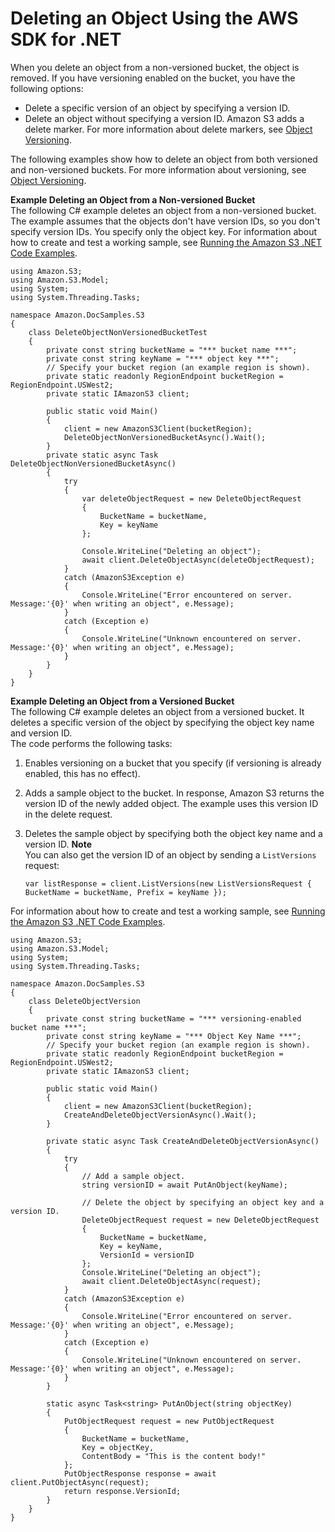 # Deleting an Object Using the AWS SDK for \.NET<a name="DeletingOneObjectUsingNetSDK"></a>

When you delete an object from a non\-versioned bucket, the object is removed\. If you have versioning enabled on the bucket, you have the following options:
+ Delete a specific version of an object by specifying a version ID\.
+ Delete an object without specifying a version ID\. Amazon S3 adds a delete marker\. For more information about delete markers, see [Object Versioning](ObjectVersioning.mdx)\.

The following examples show how to delete an object from both versioned and non\-versioned buckets\. For more information about versioning, see [Object Versioning](ObjectVersioning.mdx)\. 

**Example Deleting an Object from a Non\-versioned Bucket**  
The following C\# example deletes an object from a non\-versioned bucket\. The example assumes that the objects don't have version IDs, so you don't specify version IDs\. You specify only the object key\. For information about how to create and test a working sample, see [Running the Amazon S3 \.NET Code Examples](UsingTheMPDotNetAPI.mdx#TestingDotNetApiSamples)\.   

```
using Amazon.S3;
using Amazon.S3.Model;
using System;
using System.Threading.Tasks;

namespace Amazon.DocSamples.S3
{
    class DeleteObjectNonVersionedBucketTest
    {
        private const string bucketName = "*** bucket name ***"; 
        private const string keyName = "*** object key ***";
        // Specify your bucket region (an example region is shown).
        private static readonly RegionEndpoint bucketRegion = RegionEndpoint.USWest2;
        private static IAmazonS3 client;

        public static void Main()
        {
            client = new AmazonS3Client(bucketRegion);
            DeleteObjectNonVersionedBucketAsync().Wait();
        }
        private static async Task DeleteObjectNonVersionedBucketAsync()
        {
            try
            {
                var deleteObjectRequest = new DeleteObjectRequest
                {
                    BucketName = bucketName,
                    Key = keyName
                };

                Console.WriteLine("Deleting an object");
                await client.DeleteObjectAsync(deleteObjectRequest);
            }
            catch (AmazonS3Exception e)
            {
                Console.WriteLine("Error encountered on server. Message:'{0}' when writing an object", e.Message);
            }
            catch (Exception e)
            {
                Console.WriteLine("Unknown encountered on server. Message:'{0}' when writing an object", e.Message);
            }
        }
    }
}
```

**Example Deleting an Object from a Versioned Bucket**  
The following C\# example deletes an object from a versioned bucket\. It deletes a specific version of the object by specifying the object key name and version ID\.   
The code performs the following tasks:  

1. Enables versioning on a bucket that you specify \(if versioning is already enabled, this has no effect\)\.

1. Adds a sample object to the bucket\. In response, Amazon S3 returns the version ID of the newly added object\. The example uses this version ID in the delete request\.

1. Deletes the sample object by specifying both the object key name and a version ID\.
**Note**  
You can also get the version ID of an object by sending a `ListVersions` request:  

   ```
   var listResponse = client.ListVersions(new ListVersionsRequest { BucketName = bucketName, Prefix = keyName }); 
   ```
For information about how to create and test a working sample, see [Running the Amazon S3 \.NET Code Examples](UsingTheMPDotNetAPI.mdx#TestingDotNetApiSamples)\.   

```
using Amazon.S3;
using Amazon.S3.Model;
using System;
using System.Threading.Tasks;

namespace Amazon.DocSamples.S3
{
    class DeleteObjectVersion
    {
        private const string bucketName = "*** versioning-enabled bucket name ***";
        private const string keyName = "*** Object Key Name ***";
        // Specify your bucket region (an example region is shown).
        private static readonly RegionEndpoint bucketRegion = RegionEndpoint.USWest2;
        private static IAmazonS3 client;

        public static void Main()
        {
            client = new AmazonS3Client(bucketRegion);
            CreateAndDeleteObjectVersionAsync().Wait();
        }

        private static async Task CreateAndDeleteObjectVersionAsync()
        {
            try
            {
                // Add a sample object. 
                string versionID = await PutAnObject(keyName);

                // Delete the object by specifying an object key and a version ID.
                DeleteObjectRequest request = new DeleteObjectRequest
                {
                    BucketName = bucketName,
                    Key = keyName,
                    VersionId = versionID
                };
                Console.WriteLine("Deleting an object");
                await client.DeleteObjectAsync(request);
            }
            catch (AmazonS3Exception e)
            {
                Console.WriteLine("Error encountered on server. Message:'{0}' when writing an object", e.Message);
            }
            catch (Exception e)
            {
                Console.WriteLine("Unknown encountered on server. Message:'{0}' when writing an object", e.Message);
            }
        }

        static async Task<string> PutAnObject(string objectKey)
        {
            PutObjectRequest request = new PutObjectRequest
            {
                BucketName = bucketName,
                Key = objectKey,
                ContentBody = "This is the content body!"
            };
            PutObjectResponse response = await client.PutObjectAsync(request);
            return response.VersionId;
        }
    }
}
```